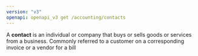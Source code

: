 ```yaml
---
version: "v3"
openapi: openapi_v3 get /accounting/contacts
---
```


A **contact** is an individual or company that buys or sells goods or services from a business. Commonly referred to a customer on a corresponding invoice or a vendor for a bill
